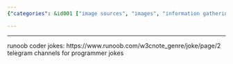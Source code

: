 ```yaml
---
{"categories": &id001 ["image sources", "images", "information gathering", "jokes", "text sources", "video sources"], "category": "Programming Humor", "date": "2022-05-31 06:20:30", "description": "This article discusses a collection of programmer jokes, including a list from Runoob and Telegram channels dedicated to programming humor.", "tags": *id001, "title": "程序员笑话 可当文案 jokes about programmers"}

---
```


------
runoob coder jokes:
https://www.runoob.com/w3cnote_genre/joke/page/2
telegram channels for programmer jokes
